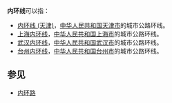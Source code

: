 '''内环线'''可以指：
*[[内环线_(天津)|内环线 (天津)]]，[[中华人民共和国|中华人民共和国]][[天津市|天津市]]的城市公路环线。
*[[上海内环线|上海内环线]]，[[中华人民共和国|中华人民共和国]][[上海市|上海市]]的城市公路环线。
*[[武汉内环线|武汉内环线]]，[[中华人民共和国|中华人民共和国]][[武汉市|武汉市]]的城市公路环线。
*[[台州内环线|台州内环线]]，[[中华人民共和国|中华人民共和国]][[台州市|台州市]]的城市公路环线。

== 参见 ==
*[[内环路|内环路]]
{{disambig|cat=三字地名消歧义|N}}